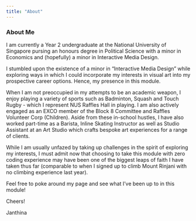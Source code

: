 ```yaml
---
title: "About"
---
```


### About Me 

I am currently a Year 2 undergraduate at the National University of Singapore pursing an honours degree in Political Science with a minor in Economics and (hopefully) a minor in Interactive Media Design.

I stumbled upon the existence of a minor in "Interactive Media Design" while exploring ways in which I could incorporate my interests in visual art into my prospective career options. Hence, my presence in this module.

When I am not preoccupied in my attempts to be an academic weapon, I enjoy playing a variety of sports such as Badminton, Squash and Touch Rugby - which I represent NUS Raffles Hall in playing. I am also actively engaged as an EXCO member of the Block 8 Committee and Raffles Volunteer Corp (Children). Aside from these in-school hustles, I have also worked part-time as a B![]()arista, Inline Skating Instructor as well as Studio Assistant at an Art Studio which crafts bespoke art experiences for a range of clients.

While I am usually unfazed by taking up challenges in the spirit of exploring my interests, I must admit now that choosing to take this module with zero coding experience may have been one of the biggest leaps of faith I have taken thus far (comparable to when I signed up to climb Mount Rinjani with no climbing experience last year).

Feel free to poke around my page and see what I've been up to in this module!

Cheers!

Janthina
